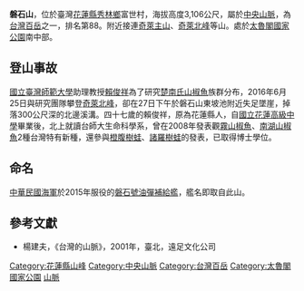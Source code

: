 {{Infobox mountain
| Name = 磐石山
| other_name =  
| native_name =  
| Photo =  
| Photo size =  
| photo_alt = = 
| Caption =  
| Elevation = {{convert|3106|m|ft|0}}
| elevation_ref =  
| Prominence = {{convert|102|m|ft|0}}
| prominence_ref =  
| listing = [[台灣百岳|台灣百岳]]
| Parent peak =  
| Translation = 
| Language = 
| Pronunciation =  
<!--地點-->
| pushpin_map = Taiwan
| pushpin_label_position = 磐石山
| pushpin_map_caption = 磐石山的位置
| pushpin_mapsize =  
| label =  
| map_relief =  
| coord_type =  
| region = 
| display =  
| Location = {{TWN}}[[花蓮縣|花蓮縣]][[秀林鄉|秀林鄉]]
| Range = [[中央山脈|中央山脈]]
| Grid_ref_UK = 
| Grid_ref_Ireland =  
| coordinates =  {{coord|24|06|17|N|121|23|18|E|type:mountain_region:TW|display=inline=title}}
| coordinates_ref =  
| Topographic map = 
| Type = 
| Age = 
| Volcanic_Arc/Belt=  
| Last eruption = 
| First ascent =  
| Easiest route =  
}}
'''磐石山'''，位於臺灣[[花蓮縣|花蓮縣]][[秀林鄉|秀林鄉]]富世村，海拔高度3,106公尺，屬於[[中央山脈|中央山脈]]，為[[台灣百岳|台灣百岳]]之一，排名第88。附近接連[[奇萊主山|奇萊主山]]、[[奇萊北峰|奇萊北峰]]等山。處於[[太魯閣國家公園|太魯閣國家公園]]南中部。

==登山事故== 
[[國立臺灣師範大學|國立臺灣師範大學]]助理教授[[賴俊祥|賴俊祥]]為了研究[[楚南氏山椒魚|楚南氏山椒魚]]族群分布，2016年6月25日與研究團隊攀登[[奇萊北峰|奇萊北峰]]，卻在27日下午於磐石山東坡池附近失足墜崖，掉落300公尺深的北邊溪溝。四十七歲的賴俊祥，原為花蓮縣人，自[[國立花蓮高級中學|國立花蓮高級中學]]畢業後，北上就讀台師大生命科學系，曾在2008年發表觀[[霧山椒魚|霧山椒魚]]、[[南湖山椒魚|南湖山椒魚]]2種台灣特有新種，還參與[[橙腹樹蛙|橙腹樹蛙]]、[[諸羅樹蛙|諸羅樹蛙]]的發表，已取得博士學位。

==命名==
[[中華民國海軍|中華民國海軍]]於2015年服役的[[磐石號油彈補給艦|磐石號油彈補給艦]]，艦名即取自此山。

==參考文獻==
*楊建夫，《台灣的山脈》，2001年，臺北，遠足文化公司

{{Taiwan Top 100 Peaks}}

[[Category:花蓮縣山峰|Category:花蓮縣山峰]]
[[Category:中央山脈|Category:中央山脈]]
[[Category:台灣百岳|Category:台灣百岳]]
[[Category:太魯閣國家公園|Category:太魯閣國家公園]]
[[Category:秀林鄉地理|山脈]]